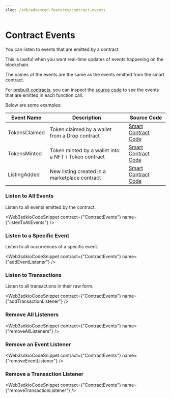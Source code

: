 ```yaml
---
slug: /sdk/advanced-features/contract-events
---
```



# Contract Events

<div className="heroGrid">
<div>

<p>You can listen to events that are emitted by a contract.</p>

This is useful when you want real-time updates of events happening on the blockchain.

The names of the events are the same as the events emitted from the smart contract.

</div>

<div className="heroGridImageContainer">
  <YoutubeEmbed link={"https://www.youtube.com/embed/gChC3Wiz1Cw"} />
</div>
</div>

For [prebuilt contracts](/pre-built-contracts), you can inspect the [source code](https://github.com/web3sdkio/contracts/tree/main/contracts) to see the events that are emitted in each function call.

Below are some examples:

| Event Name    | Description                                          | Source Code                                                                                                                                               |
| ------------- | ---------------------------------------------------- | --------------------------------------------------------------------------------------------------------------------------------------------------------- |
| TokensClaimed | Token claimed by a wallet from a Drop contract       | [Smart Contract Code](https://github.com/web3sdkio/contracts/blob/079789c384307c2f9d09ee6ec61fa011a10a4028/contracts/drop/DropERC721.sol#L381)         |
| TokensMinted  | Token minted by a wallet into a NFT / Token contract | [Smart Contract Code](https://github.com/web3sdkio/contracts/blob/079789c384307c2f9d09ee6ec61fa011a10a4028/contracts/token/TokenERC20.sol#L244)        |
| ListingAdded  | New listing created in a marketplace contract        | [Smart Contract Code](https://github.com/web3sdkio/contracts/blob/feea9148b15b8bdb09cf8c91b212cef9b29e6d44/contracts/marketplace/Marketplace.sol#L265) |

### Listen to All Events

Listen to all events emitted by the contract.

<Web3sdkioCodeSnippet contract={"ContractEvents"} name={"listenToAllEvents"} />

### Listen to a Specific Event

Listen to all occurrences of a specific event.

<Web3sdkioCodeSnippet contract={"ContractEvents"} name={"addEventListener"} />

### Listen to Transactions

Listen to all transactions in their raw form.

<Web3sdkioCodeSnippet
  contract={"ContractEvents"}
  name={"addTransactionListener"}
/>

### Remove All Listeners

<Web3sdkioCodeSnippet contract={"ContractEvents"} name={"removeAllListeners"} />

### Remove an Event Listener

<Web3sdkioCodeSnippet contract={"ContractEvents"} name={"removeEventListener"} />

### Remove a Transaction Listener

<Web3sdkioCodeSnippet
  contract={"ContractEvents"}
  name={"removeTransactionListener"}
/>
